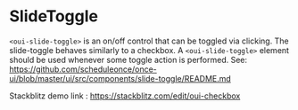 
<Meta of={SlideToggleStories} />

# SlideToggle

`<oui-slide-toggle>` is an on/off control that can be toggled via clicking. The slide-toggle behaves similarly to a checkbox. A `<oui-slide-toggle>` element should be used whenever some toggle action is performed. See: https://github.com/scheduleonce/once-ui/blob/master/ui/src/components/slide-toggle/README.md

<Canvas>
  <Story of={SlideToggleStories.Regular} />
</Canvas>

Stackblitz demo link : https://stackblitz.com/edit/oui-checkbox

<Controls />
